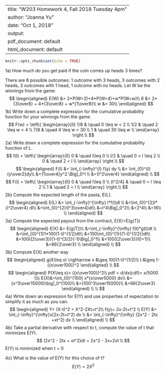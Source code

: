


---
title: "W203 Homework 4, Fall 2018 Tuesday 4pm"
author: "Joanna Yu"
date: "Oct 1, 2018"
output:
  pdf_document: default
  html_document: default
---



```r
knitr::opts_chunk$set(echo = TRUE)
```

1a) How much do you get paid if the coin comes up heads 3 times?

There are 8 possible outcomes: 1 outcome with 3 heads, 3 outcomes with 2 heads, 3 outcomes with 1 head, 1 outcome with no heads. 
Let W be the winnings from the game.
$$
\begin{aligned}
E(W) &= 2*P(W=2)+4*P(W=4)+w*P(W=w)\\
6 &= 2*{3\over8} + 4*{3\over8} + w*{1\over8}\\
w &= 30\\
\end{aligned} 
$$
1b) Write down a complete expression for the cumulative probability function for your winnings from the game.
$$
F(w) = \left\{
        \begin{array}{ll}
            1/8 & \quad 0 \leq w < 2 \\
            1/2 & \quad 2 \leq w < 4 \\
            7/8 & \quad 4 \leq w < 30 \\
            1 & \quad 30 \leq w  \\ 
        \end{array}
    \right.\\
$$
2a) Write down a complete expression for the cumulative probability function of L. 
$$
f(l) = \left\{
        \begin{array}{ll}
            0 & \quad l\leq 0 \\
            l/2 & \quad 0 < l \leq 2 \\
            0 & \quad 2 < l \\
        \end{array}
    \right.\\
$$
$$
\begin{aligned}
F(l) &= \int_{-\infty}^{l} f(y) dy \\
&= \int_{0}^{l} {y\over2}dy\\
&={1\over4}y^2 \Big|_0^l \\
&={l^2\over4}
\end{aligned} \\
$$
$$
F(l) = \left\{
        \begin{array}{ll}
            0 & \quad l\leq 0 \\
            {l^2/4} & \quad 0 < l \leq 2 \\
            1 & \quad 2 < l \\
        \end{array}
    \right.\\
$$
2b) Compute the expected length of the pasta, E(L).
$$
\begin{aligned}
E(L) &= \int_{-\infty}^{\infty} l*f(l)dl \\
  &=\int_{0}^{2}l*{l^2\over4} dl\\
  &=\int_{0}^{2}{l^3\over4}dl\\
  &=l^4\Big|_0^2\\
  &=2^4\\
  &=16\\  \\
\end{aligned} 
$$
3a) Compute the expected payout from the contract, E(X)=E(g(T))
$$
\begin{aligned}
E(X) &= E(g(T))\\
&=\int_{-\infty}^{\infty} f(t)*g(t)dt \\
  &=\int_{0}^{1}1*100(1-t)^{1/2}dt\\
  &=100\int_{0}^{1}{(1-t)^{1/2}}dt\\
  &=100({2\over3})(1-t)^{3/2}(-1)\Big|_0^1\\
  &=100({2\over3})(0+1)\\
  &=66{2\over3}  \\
\end{aligned} \\
$$
3b) Compute E(X) another way
$$
\begin{aligned}
g(X\leq x) \rightarrow  x &\geq 100(1-t)^{1/2}\\
    t &\geq 1-({x\over100})^2 
\end{aligned} \\ 
$$
$$
\begin{aligned}
P(X\leq x)= ({x\over100})^2\\
pdf = d/dx(cdf)= x/5000 \\\\
E(X)&=\int_{0}^{100} x*{x\over5000} dx\\
&= {x^3\over15000}\big|_0^{100}\\
&={100^3\over15000}\\
&=66{2\over3}
\end{aligned} \\ \\
$$
4a) Write down an expression for E(Y) and use properties of expectation to simplify it as much as you can. 
$$
\begin{aligned}
Y= (X-t)^2 = X^2-2Xt+t^2\\
f(y)= 2x-2t+t^2 \\
E(Y) &= \int_{-\infty}^{\infty}x(2x-2t+t^2) dx \\
&= \int_{-\infty}^{\infty} (2x^2 - 2tx +xt^2) dx \\
\end{aligned} \\
$$
4b) Take a partial derivative with respect to t, compute the value of t that minimizes E(Y).
$$
(2x^2 - 2tx + xt^2)dt = 2x^2 - 2x+2xt \\
$$
E(Y) is minimized when t = 0

4c) What is the value of E(Y) for this choice of t?
$$
E(Y) = 2X^2
$$